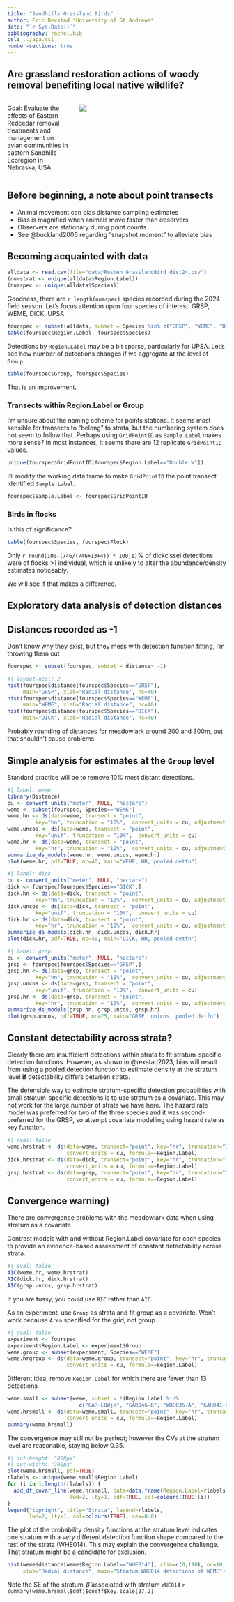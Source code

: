 ```yaml
---
title: "Sandhills Grassland Birds"
author: Eric Rexstad *University of St Andrews*
date: "`r Sys.Date()`"
bibliography: rachel.bib
csl: ../apa.csl
number-sections: true
---
```


## Are grassland restoration actions of woody removal benefiting local native wildlife?

:::: {.columns}

::: {.column width='30%'}
Goal: Evaluate the effects of Eastern Redcedar removal treatments and management on avian communities in eastern Sandhills Ecoregion in Nebraska, USA

:::

::: {.column width='70%'}
![](studyarea.png)
:::

::::

:::{.callout-caution collapse=false appearance='default' icon=true}
## Before beginning, a note about point transects
- Animal movement can bias distance sampling estimates 
- Bias is magnified when animals move faster than observers
- Observers are stationary during point counts
- See @buckland2006 regarding "snapshot moment" to alleviate bias
:::

## Becoming acquainted with data

```r
alldata <- read.csv(file="data/Rusten_GrasslandBird_dist24.csv")
(numstrat <- unique(alldata$Region.Label))
(numspec <- unique(alldata$Species))
```

Goodness, there are `r length(numspec)` species recorded during the 2024 field season. Let's focus attention upon four species of interest: GRSP, WEME, DICK, UPSA:

```r
fourspec <- subset(alldata, subset = Species %in% c("GRSP", "WEME", "DICK", "UPSA"))
table(fourspec$Region.Label, fourspec$Species)
```

Detections by `Region.Label` may be a bit sparse, particularly for UPSA. Let's see how number of detections changes if we aggregate at the level of `Group`.

```r
table(fourspec$Group, fourspec$Species)
```

That is an improvement.

### Transects within Region.Label or Group

I'm unsure about the naming scheme for points stations. It seems most sensible for transects to "belong" to strata, but the numbering system does not seem to follow that. Perhaps using `GridPointID` as `Sample.Label` makes more sense? In most instances, it seems there are 12 replicate `GridPointID` values.

```r
unique(fourspec$GridPointID[fourspec$Region.Label=="Double W"])
```

I'll modify the working data frame to make `GridPointID` the point transect identified `Sample.Label`.

```r
fourspec$Sample.Label <- fourspec$GridPointID
```


### Birds in flocks

Is this of significance?

```r
table(fourspec$Species, fourspec$Flock)
```

Only `r round(100-(746/(746+13+4)) * 100,1)`\% of dickcissel detections were of flocks >1 individual, which is unlikely to alter the abundance/density estimates noticeably. 

We will see if that makes a difference.

## Exploratory data analysis of detection distances

:::{.callout-caution collapse=false appearance='default' icon=true}
## Distances recorded as -1
Don't know why they exist, but they mess with detection function fitting, I'm throwing them out
:::

```r
fourspec <- subset(fourspec, subset = distance> -1)
```


```r
#| layout-ncol: 2
hist(fourspec$distance[fourspec$Species=="GRSP"], 
     main="GRSP", xlab="Radial distance", nc=40)
hist(fourspec$distance[fourspec$Species=="WEME"], 
     main="WEME", xlab="Radial distance", nc=40)
hist(fourspec$distance[fourspec$Species=="DICK"], 
     main="DICK", xlab="Radial distance", nc=40)
```

Probably rounding of distances for meadowlark around 200 and 300m, but that shouldn't cause problems.

## Simple analysis for estimates at the `Group` level

Standard practice will be to remove 10% most distant detections.

```r
#| label: weme
library(Distance)
cu <- convert_units("meter", NULL, "hectare")
weme <- subset(fourspec, Species=="WEME")
weme.hn <- ds(data=weme, transect = "point",
         key="hn", truncation = "10%",  convert_units = cu, adjustment = "herm")
weme.uncos <- ds(data=weme, transect = "point",
         key="unif", truncation = "10%",  convert_units = cu)
weme.hr <- ds(data=weme, transect = "point",
         key="hr", truncation = "10%",  convert_units = cu, adjustment = "poly")
summarize_ds_models(weme.hn, weme.uncos, weme.hr)
plot(weme.hr, pdf=TRUE, nc=40, main="WEME, HR, pooled detfn")
```


```r
#| label: dick
cu <- convert_units("meter", NULL, "hectare")
dick <- fourspec[fourspec$Species=="DICK",]
dick.hn <- ds(data=dick, transect = "point",
         key="hn", truncation = "10%",  convert_units = cu, adjustment = "herm")
dick.uncos <- ds(data=dick, transect = "point",
         key="unif", truncation = "10%",  convert_units = cu)
dick.hr <- ds(data=dick, transect = "point",
         key="hr", truncation = "10%",  convert_units = cu, adjustment = "poly")
summarize_ds_models(dick.hn, dick.uncos, dick.hr)
plot(dick.hr, pdf=TRUE, nc=40, main="DICK, HR, pooled detfn")
```

```r
#| label: grsp
cu <- convert_units("meter", NULL, "hectare")
grsp <- fourspec[fourspec$Species=="GRSP",]
grsp.hn <- ds(data=grsp, transect = "point",
         key="hn", truncation = "10%",  convert_units = cu, adjustment = "herm")
grsp.uncos <- ds(data=grsp, transect = "point",
         key="unif", truncation = "10%",  convert_units = cu)
grsp.hr <- ds(data=grsp, transect = "point",
         key="hr", truncation = "10%",  convert_units = cu, adjustment = "poly")
summarize_ds_models(grsp.hn, grsp.uncos, grsp.hr)
plot(grsp.uncos, pdf=TRUE, nc=25, main="GRSP, unicos, pooled detfn")
```

## Constant detectability across strata?

Clearly there are insufficient detections within strata to fit stratum-specific detection functions. However, as shown in @rexstad2023, bias will result from using a pooled detection function to estimate density at the stratum level **if** detectability differs between strata.  

The defensible way to estimate stratum-specific detection probabilities with small stratum-specific detections is to use stratum as a covariate. This may not work for the large number of strata we have here. The hazard rate model was preferred for two of the three species and it was second-preferred for the GRSP, so attempt covariate modelling using hazard rate as key function.

```r
#| eval: false
weme.hrstrat <- ds(data=weme, transect="point", key="hr", truncation="10%",
                   convert_units = cu, formula=~Region.Label)
dick.hrstrat <- ds(data=dick, transect="point", key="hr", truncation="10%",
                   convert_units = cu, formula=~Region.Label)
grsp.hrstrat <- ds(data=grsp, transect="point", key="hr", truncation="10%",
                   convert_units = cu, formula=~Region.Label)
```

:::{.callout-warning collapse=false appearance='default' icon=true}
## Convergence warning)
There are convergence problems with the meadowlark data when using stratum as a covariate
:::

Contrast models with and without Region.Label covariate for each species to provide an evidence-based assessment of constant detectability across strata.

```r
#| eval: false
AIC(weme.hr, weme.hrstrat)
AIC(dick.hr, dick.hrstrat)
AIC(grsp.uncos, grsp.hrstrat)
```

If you are fussy, you could use `BIC` rather than `AIC`.

As an experiment, use `Group` as strata and fit group as a covariate. Won't work because `Area` specified for the grid, not group.

```r
#| eval: false
experiment <- fourspec
experiment$Region.Label <- experiment$Group
weme.group <- subset(experiment, Species=="WEME")
weme.hrgroup <- ds(data=weme.group, transect="point", key="hr", truncation="10%",
                   convert_units = cu, formula=~Region.Label)
```

Different idea, remove `Region.Label` for which there are fewer than 13 detections

```r
weme.small <- subset(weme, subset = !(Region.Label %in% 
                       c("GAR-LOWja", "GAR046-B", "WHE035-A", "GAR041-B")))
weme.hrsmall <- ds(data=weme.small, transect="point", key="hr", truncation="10%",
                   convert_units = cu, formula=~Region.Label)
summary(weme.hrsmall)
```

The convergence may still not be perfect; however the CVs at the stratum level are reasonable, staying below 0.35.

```r
#| out-height: "800px"
#| out-width: "700px"
plot(weme.hrsmall, pdf=TRUE)
rlabels <- unique(weme.small$Region.Label)
for (i in 1:length(rlabels)) {
  add_df_covar_line(weme.hrsmall, data=data.frame(Region.Label=rlabels[i]),
                    lwd=2, lty=1, pdf=TRUE, col=colours(TRUE)[i])
}
legend("topright", title="Strata", legend=rlabels,
       lwd=2, lty=1, col=colours(TRUE), cex=0.8)
```

The plot of the probability density functions at the stratum level indicates one stratum with a *very* different detection function shape compared to the rest of the strata (WHE014). This may explain the convergence challenge. That stratum might be a candidate for exclusion.

```r
hist(weme$distance[weme$Region.Label=="WHE014"], xlim=c(0,190), nc=10,
     xlab="Radial distance", main="Stratum WHE014 detections of WEME")
```

Note the SE of the stratum-$\hat{\beta}$ associated with stratum `WHE014` `r summary(weme.hrsmall$ddf)$coeff$key.scale[27,2]`